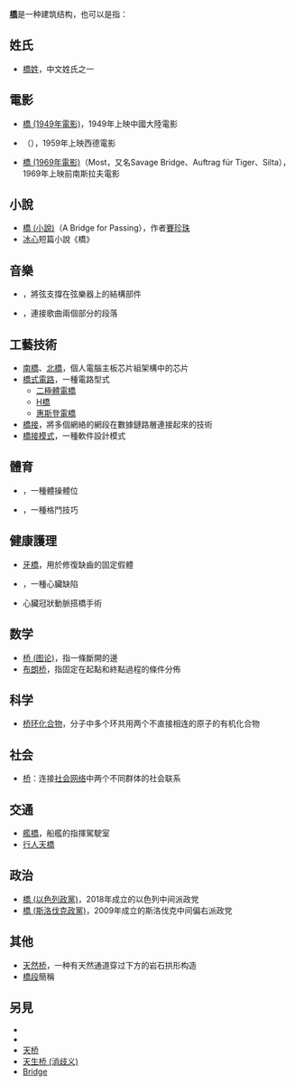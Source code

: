 {{Wiktionary|桥|橋}}
'''[[橋|橋]]'''是一种建筑结构，也可以是指：

== 姓氏 ==
* [[橋姓|橋姓]]，中文姓氏之一

== 電影 ==
* [[橋_(1949年電影)|橋 (1949年電影)]]，1949年上映中國大陸電影
* {{link-en|橋 (1959年電影)|Die Brücke (film)|橋 (1959年電影)}}（{{lang|de|Die Brücke}}），1959年上映西德電影
* [[橋_(1969年電影)|橋 (1969年電影)]]（Most，又名Savage Bridge、Auftrag für Tiger、Silta），1969年上映前南斯拉夫電影

== 小說 ==
* [[橋_(小說)|橋 (小說)]]（A Bridge for Passing），作者[[賽珍珠|賽珍珠]]
* [[冰心|冰心]]短篇小說《橋》

== 音樂 ==
* {{tsl|en|Bridge (instrument)|琴橋}}，將弦支撐在弦樂器上的結構部件
* {{tsl|en|Bridge (music)|橋段 (音樂)}}，連接歌曲兩個部分的段落

== 工藝技術 ==
* [[南橋|南橋]]、[[北橋|北橋]]，個人電腦主板芯片組架構中的芯片
* [[橋式電路|橋式電路]]，一種電路型式
** [[二極體電橋|二極體電橋]]
** [[H橋|H橋]]
** [[惠斯登電橋|惠斯登電橋]]
* [[橋接|橋接]]，將多個網絡的網段在數據鏈路層連接起來的技術
* [[橋接模式|橋接模式]]，一種軟件設計模式

== 體育 ==
* {{tsl|en|Bridge (exercise)|橋 (體位)}}，一種體操體位
* {{tsl|en|Bridge (grappling)|橋 (抓技)}}，一種格鬥技巧

== 健康護理 ==
* [[牙橋|牙橋]]，用於修復缺齒的固定假體
* {{tsl|en|Myocardial bridge|心肌橋}}，一種心臟缺陷
* 心臟冠狀動脈搭橋手術

== 数学 ==
* [[桥_(图论)|桥 (图论)]]，指一條斷開的邊
* [[布朗桥|布朗桥]]，指固定在起點和終點過程的條件分佈

== 科学 ==
* [[桥环化合物|桥环化合物]]，分子中多个环共用两个不直接相连的原子的有机化合物
==社会==
* [[桥_(社会网络)|桥]]：连接[[社会网络|社会网络]]中两个不同群体的社会联系

== 交通 ==
* [[艦橋|艦橋]]，船艦的指揮駕駛室
* [[行人天橋|行人天橋]]

== 政治 ==
* [[橋_(以色列政黨)|橋 (以色列政黨)]]，2018年成立的以色列中间派政党
* [[橋_(斯洛伐克政黨)|橋 (斯洛伐克政黨)]]，2009年成立的斯洛伐克中间偏右派政党

==其他==
*[[天然桥|天然桥]]，一种有天然通道穿过下方的岩石拱形构造
*[[橋段|橋段]]簡稱

== 另見 ==
* {{lookfrom|桥}}
* {{lookfrom|橋}}
* [[天桥|天桥]]
* [[天生桥_(消歧义)|天生桥 (消歧义)]]
* [[Bridge|Bridge]]

{{消歧义|cat=一字消歧义}}